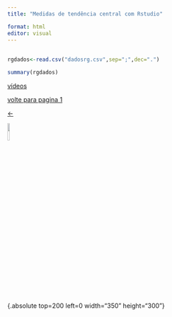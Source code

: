 ```yaml
---
title: "Medidas de tendência central com Rstudio"

format: html
editor: visual
---
```


## 

```r
rgdados<-read.csv("dadosrg.csv",sep=";",dec=".")

summary(rgdados)
```

[vídeos](pagina3.html)

[volte para pagina 1](index.html)

[<-](index.html)

[![](seta.png){.absolute width=10%}](index.html)



{.absolute top=200 left=0 width="350" height="300"}